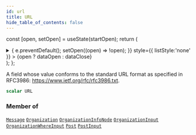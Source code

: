 ```yaml
---
id: url
title: URL
hide_table_of_contents: false
---
```






const [open, setOpen] = useState(startOpen);
return (
<details {...(open ? { open: true } : {})} className="details" style={{ border:'none', boxShadow:'none', background:'var(--ifm-background-color)' }}>
<summary
onClick={(e) => {
e.preventDefault();
setOpen((open) => !open);
}}
style={{ listStyle:'none' }} >
{open ? dataOpen : dataClose}
</summary>
{open && children}
</details>
);
};

A field whose value conforms to the standard URL format as specified in RFC3986: https://www.ietf.org/rfc/rfc3986.txt.

```graphql
scalar URL
```

### Member of

[`Message`](../../../docs/schema/objects/message) <Badge class="secondary" text="object"/><Bullet />[`Organization`](../../../docs/schema/objects/organization) <Badge class="secondary" text="object"/><Bullet />[`OrganizationInfoNode`](../../../docs/schema/objects/organization-info-node) <Badge class="secondary" text="object"/><Bullet />[`OrganizationInput`](../../../docs/schema/inputs/organization-input) <Badge class="secondary" text="input"/><Bullet />[`OrganizationWhereInput`](../../../docs/schema/inputs/organization-where-input) <Badge class="secondary" text="input"/><Bullet />[`Post`](../../../docs/schema/objects/post) <Badge class="secondary" text="object"/><Bullet />[`PostInput`](../../../docs/schema/inputs/post-input) <Badge class="secondary" text="input"/>
